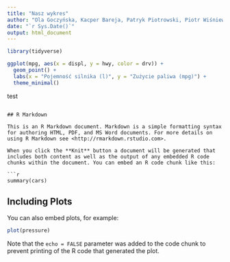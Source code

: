 ```yaml
---
title: "Nasz wykres"
author: "Ola Goczyńska, Kacper Bareja, Patryk Piotrowski, Piotr Wiśniewski"
date: "`r Sys.Date()`"
output: html_document
---
```


```r
library(tidyverse)

ggplot(mpg, aes(x = displ, y = hwy, color = drv)) +
  geom_point() +
  labs(x = "Pojemność silnika (l)", y = "Zużycie paliwa (mpg)") +
  theme_minimal()
```


test


```

## R Markdown

This is an R Markdown document. Markdown is a simple formatting syntax for authoring HTML, PDF, and MS Word documents. For more details on using R Markdown see <http://rmarkdown.rstudio.com>.

When you click the **Knit** button a document will be generated that includes both content as well as the output of any embedded R code chunks within the document. You can embed an R code chunk like this:

```r
summary(cars)
```

## Including Plots

You can also embed plots, for example:

```r
plot(pressure)
```

Note that the `echo = FALSE` parameter was added to the code chunk to prevent printing of the R code that generated the plot.
